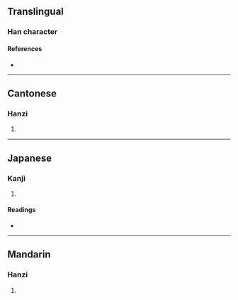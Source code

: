{{character info/new}}
==Translingual==

===Han character===
{{Han char|rn=40|rad=宀|as=09|sn=12|four=30712|canj=JTCU|ids=⿱𡨄㔾}}

====References====
* {{Han ref|kx=0288.230|dkj=07226|dj=0571.180|hdz=20942.010|uh=5BCB|ud=23499|bh=D8D2|bd=55506}}

----

==Cantonese==

===Hanzi===
{{yue-hanzi|jyut=|y=gin2}}

# {{rfdef|yue|sort=宀09}}

----

==Japanese==

===Kanji===
{{ja-kanji|grade=|rs=宀09}}

# {{rfdef|ja|sort=宀09}}

====Readings====
* {{ja-readings|on=[[けん]] (ken)|kun=}}

----

==Mandarin==

===Hanzi===
{{cmn-hanzi|pin=[[jiàn]] ([[jian4]])|wg=chien<sup>4</sup>}}

# {{rfdef|cmn|sort=宀09}}